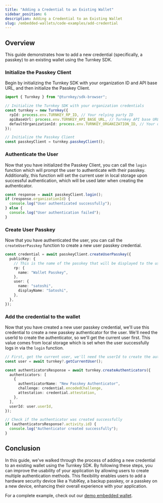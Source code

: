 ```yaml
---
title: "Adding a Credential to an Existing Wallet"
sidebar_position: 6
description: Adding a Credential to an Existing Wallet
slug: /embedded-wallets/code-examples/add-credential
---
```



## Overview

This guide demonstrates how to add a new credential (specifically, a passkey) to an existing wallet using the Turnkey SDK.

### Initialize the Passkey Client

Begin by initializing the Turnkey SDK with your organization ID and API base URL, and then initialize the Passkey Client.

```typescript
import { Turnkey } from "@turnkey/sdk-browser";

// Initialize the Turnkey SDK with your organization credentials
const turnkey = new Turnkey({
  rpId: process.env.TURNKEY_RP_ID, // Your relying party ID
  apiBaseUrl: process.env.TURNKEY_API_BASE_URL, // Turnkey API base URL
  defaultOrganizationId: process.env.TURNKEY_ORGANIZATION_ID, // Your organization ID
});

// Initialize the Passkey Client
const passkeyClient = turnkey.passkeyClient();
```

### Authenticate the User

Now that you have initialized the Passkey Client, you can call the `login` function which will prompt the
user to authenticate with their passkey. Additionally, this function will set the current user in
local storage upon successful authentication, which will be used later when creating the authenticator.

```typescript
const response = await passkeyClient.login();
if (response.organizationId) {
  console.log("User authenticated successfully");
} else {
  console.log("User authentication failed");
}
```

### Create User Passkey

Now that you have authenticated the user, you can call the `createUserPasskey` function to create a new user passkey credential.

```typescript
const credential = await passkeyClient.createUserPasskey({
  publicKey: {
    // This is the name of the passkey that will be displayed to the user
    rp: {
      name: "Wallet Passkey",
    },
    user: {
      name: "satoshi",
      displayName: "Satoshi",
    },
  },
});
```

### Add the credential to the wallet

Now that you have created a new user passkey credential, we'll use this credential to create a new passkey authenticator for the user.
We'll need the userId to create the authenticator, so we'll get the current user first. This value comes from local storage which is
set when the user successfully logs in via the `login` function.

```typescript
// First, get the current user, we'll need the userId to create the authenticator
const user = await turnkey?.getCurrentUser();

const authenticatorsResponse = await turnkey.createAuthenticators({
  authenticators: [
    {
      authenticatorName: "New Passkey Authenticator",
      challenge: credential.encodedChallenge,
      attestation: credential.attestation,
    },
  ],
  userId: user.userId,
});

// Check if the authenticator was created successfully
if (authenticatorsResponse?.activity.id) {
  console.log("Authenticator created successfully");
}
```

## Conclusion

In this guide, we've walked through the process of adding a new credential to an existing wallet using the Turnkey SDK.
By following these steps, you can improve the usability of your application by allowing users to create multiple authentication methods.
This flexibility enables users to add a hardware security device like a YubiKey, a backup passkey, or a passkey on a new device,
enhancing their overall experience with your application.

For a complete example, check out our [demo embedded wallet](https://github.com/tkhq/demo-embedded-wallet/blob/main/src/components/add-passkey.tsx).
